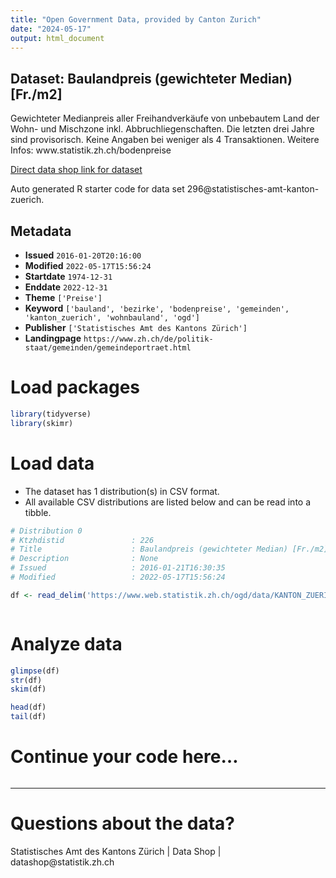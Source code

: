 ```yaml
---
title: "Open Government Data, provided by Canton Zurich"
date: "2024-05-17"
output: html_document
---
```


## Dataset: Baulandpreis (gewichteter Median) [Fr./m2]

Gewichteter Medianpreis aller Freihandverkäufe von unbebautem Land der Wohn- und Mischzone inkl. Abbruchliegenschaften. Die letzten drei Jahre sind provisorisch. Keine Angaben bei weniger als 4 Transaktionen. Weitere Infos: www.statistik.zh.ch/bodenpreise

[Direct data shop link for dataset](https://www.zh.ch/de/politik-staat/statistik-daten/datenkatalog.html#/datasets/296@statistisches-amt-kanton-zuerich)

Auto generated R starter code for data set 296@statistisches-amt-kanton-zuerich.

## Metadata

- **Issued** `2016-01-20T20:16:00`
- **Modified** `2022-05-17T15:56:24`
- **Startdate** `1974-12-31`
- **Enddate** `2022-12-31`
- **Theme** `['Preise']`
- **Keyword** `['bauland', 'bezirke', 'bodenpreise', 'gemeinden', 'kanton_zuerich', 'wohnbauland', 'ogd']`
- **Publisher** `['Statistisches Amt des Kantons Zürich']`
- **Landingpage** `https://www.zh.ch/de/politik-staat/gemeinden/gemeindeportraet.html`


# Load packages

```r

library(tidyverse)
library(skimr)

```

# Load data

-   The dataset has 1 distribution(s) in CSV format.
-   All available CSV distributions are listed below and can be read into a tibble.

```r

# Distribution 0
# Ktzhdistid               : 226
# Title                    : Baulandpreis (gewichteter Median) [Fr./m2]
# Description              : None
# Issued                   : 2016-01-21T16:30:35
# Modified                 : 2022-05-17T15:56:24

df <- read_delim('https://www.web.statistik.zh.ch/ogd/data/KANTON_ZUERICH_199.csv')



```

# Analyze data

```r

glimpse(df)
str(df)
skim(df)

head(df)
tail(df)

```

# Continue your code here...

```r

```

------------------------------------------------------------------------

# Questions about the data?

Statistisches Amt des Kantons Zürich | Data Shop | datashop@statistik.zh.ch
